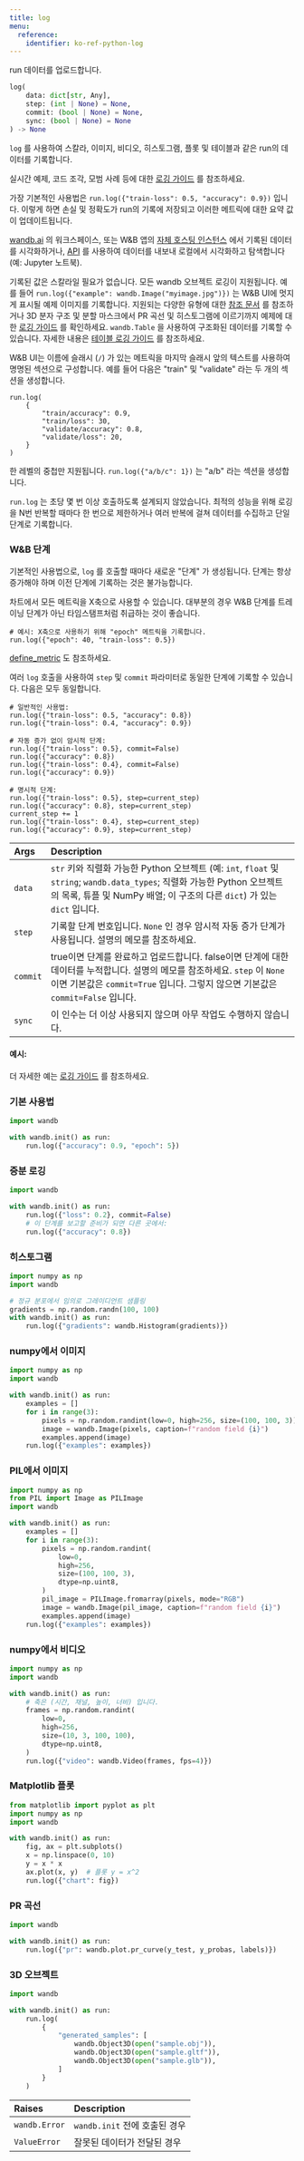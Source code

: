 ```yaml
---
title: log
menu:
  reference:
    identifier: ko-ref-python-log
---
```


<Card title="View the source code" href="https://www.github.com/wandb/wandb/tree/637bddf198525810add5804059001b1b319d6ad1/wandb/sdk/wandb_run.py#L1613-L1873" icon="github"/>

run 데이터를 업로드합니다.

```python
log(
    data: dict[str, Any],
    step: (int | None) = None,
    commit: (bool | None) = None,
    sync: (bool | None) = None
) -> None
```

`log` 를 사용하여 스칼라, 이미지, 비디오, 히스토그램, 플롯 및 테이블과 같은 run의 데이터를 기록합니다.

실시간 예제, 코드 조각, 모범 사례 등에 대한 [로깅 가이드](https://docs.wandb.ai/models/track/log) 를 참조하세요.

가장 기본적인 사용법은 `run.log({"train-loss": 0.5, "accuracy": 0.9})` 입니다. 이렇게 하면 손실 및 정확도가 run의 기록에 저장되고 이러한 메트릭에 대한 요약 값이 업데이트됩니다.

[wandb.ai](https://wandb.ai) 의 워크스페이스, 또는 W&B 앱의 [자체 호스팅 인스턴스](https://docs.wandb.ai/guides/hosting) 에서 기록된 데이터를 시각화하거나, [API](https://docs.wandb.ai/models/track/public-api-guide) 를 사용하여 데이터를 내보내 로컬에서 시각화하고 탐색합니다 (예: Jupyter 노트북).

기록된 값은 스칼라일 필요가 없습니다. 모든 wandb 오브젝트 로깅이 지원됩니다. 예를 들어 `run.log({"example": wandb.Image("myimage.jpg")})` 는 W&B UI에 멋지게 표시될 예제 이미지를 기록합니다. 지원되는 다양한 유형에 대한 [참조 문서](https://docs.wandb.ai/models/ref/python/data-types/) 를 참조하거나 3D 분자 구조 및 분할 마스크에서 PR 곡선 및 히스토그램에 이르기까지 예제에 대한 [로깅 가이드](https://docs.wandb.ai/models/track/log) 를 확인하세요. `wandb.Table` 을 사용하여 구조화된 데이터를 기록할 수 있습니다. 자세한 내용은 [테이블 로깅 가이드](https://docs.wandb.ai/models/tables/tables-walkthrough) 를 참조하세요.

W&B UI는 이름에 슬래시 (`/`) 가 있는 메트릭을 마지막 슬래시 앞의 텍스트를 사용하여 명명된 섹션으로 구성합니다. 예를 들어 다음은 "train" 및 "validate" 라는 두 개의 섹션을 생성합니다.

```
run.log(
    {
        "train/accuracy": 0.9,
        "train/loss": 30,
        "validate/accuracy": 0.8,
        "validate/loss": 20,
    }
)
```

한 레벨의 중첩만 지원됩니다. `run.log({"a/b/c": 1})` 는 "a/b" 라는 섹션을 생성합니다.

`run.log` 는 초당 몇 번 이상 호출하도록 설계되지 않았습니다. 최적의 성능을 위해 로깅을 N번 반복할 때마다 한 번으로 제한하거나 여러 반복에 걸쳐 데이터를 수집하고 단일 단계로 기록합니다.

### W&B 단계

기본적인 사용법으로, `log` 를 호출할 때마다 새로운 "단계" 가 생성됩니다. 단계는 항상 증가해야 하며 이전 단계에 기록하는 것은 불가능합니다.

차트에서 모든 메트릭을 X축으로 사용할 수 있습니다. 대부분의 경우 W&B 단계를 트레이닝 단계가 아닌 타임스탬프처럼 취급하는 것이 좋습니다.

```
# 예시: X축으로 사용하기 위해 "epoch" 메트릭을 기록합니다.
run.log({"epoch": 40, "train-loss": 0.5})
```

[define_metric](https://docs.wandb.ai/models/ref/python/experiments/run/#method-rundefine_metric) 도 참조하세요.

여러 `log` 호출을 사용하여 `step` 및 `commit` 파라미터로 동일한 단계에 기록할 수 있습니다. 다음은 모두 동일합니다.

```
# 일반적인 사용법:
run.log({"train-loss": 0.5, "accuracy": 0.8})
run.log({"train-loss": 0.4, "accuracy": 0.9})

# 자동 증가 없이 암시적 단계:
run.log({"train-loss": 0.5}, commit=False)
run.log({"accuracy": 0.8})
run.log({"train-loss": 0.4}, commit=False)
run.log({"accuracy": 0.9})

# 명시적 단계:
run.log({"train-loss": 0.5}, step=current_step)
run.log({"accuracy": 0.8}, step=current_step)
current_step += 1
run.log({"train-loss": 0.4}, step=current_step)
run.log({"accuracy": 0.9}, step=current_step)
```

| Args | Description |
| :--- | :--- |
|  `data` |  `str` 키와 직렬화 가능한 Python 오브젝트 (예: `int`, `float` 및 `string`; `wandb.data_types`; 직렬화 가능한 Python 오브젝트의 목록, 튜플 및 NumPy 배열; 이 구조의 다른 `dict`) 가 있는 `dict` 입니다. |
|  `step` |  기록할 단계 번호입니다. `None` 인 경우 암시적 자동 증가 단계가 사용됩니다. 설명의 메모를 참조하세요. |
|  `commit` |  true이면 단계를 완료하고 업로드합니다. false이면 단계에 대한 데이터를 누적합니다. 설명의 메모를 참조하세요. `step` 이 `None` 이면 기본값은 `commit=True` 입니다. 그렇지 않으면 기본값은 `commit=False` 입니다. |
|  `sync` |  이 인수는 더 이상 사용되지 않으며 아무 작업도 수행하지 않습니다. |

#### 예시:

더 자세한 예는 [로깅 가이드](https://docs.wandb.ai/models/track/log) 를 참조하세요.

### 기본 사용법

```python
import wandb

with wandb.init() as run:
    run.log({"accuracy": 0.9, "epoch": 5})
```

### 증분 로깅

```python
import wandb

with wandb.init() as run:
    run.log({"loss": 0.2}, commit=False)
    # 이 단계를 보고할 준비가 되면 다른 곳에서:
    run.log({"accuracy": 0.8})
```

### 히스토그램

```python
import numpy as np
import wandb

# 정규 분포에서 임의로 그레이디언트 샘플링
gradients = np.random.randn(100, 100)
with wandb.init() as run:
    run.log({"gradients": wandb.Histogram(gradients)})
```

### numpy에서 이미지

```python
import numpy as np
import wandb

with wandb.init() as run:
    examples = []
    for i in range(3):
        pixels = np.random.randint(low=0, high=256, size=(100, 100, 3))
        image = wandb.Image(pixels, caption=f"random field {i}")
        examples.append(image)
    run.log({"examples": examples})
```

### PIL에서 이미지

```python
import numpy as np
from PIL import Image as PILImage
import wandb

with wandb.init() as run:
    examples = []
    for i in range(3):
        pixels = np.random.randint(
            low=0,
            high=256,
            size=(100, 100, 3),
            dtype=np.uint8,
        )
        pil_image = PILImage.fromarray(pixels, mode="RGB")
        image = wandb.Image(pil_image, caption=f"random field {i}")
        examples.append(image)
    run.log({"examples": examples})
```

### numpy에서 비디오

```python
import numpy as np
import wandb

with wandb.init() as run:
    # 축은 (시간, 채널, 높이, 너비) 입니다.
    frames = np.random.randint(
        low=0,
        high=256,
        size=(10, 3, 100, 100),
        dtype=np.uint8,
    )
    run.log({"video": wandb.Video(frames, fps=4)})
```

### Matplotlib 플롯

```python
from matplotlib import pyplot as plt
import numpy as np
import wandb

with wandb.init() as run:
    fig, ax = plt.subplots()
    x = np.linspace(0, 10)
    y = x * x
    ax.plot(x, y)  # 플롯 y = x^2
    run.log({"chart": fig})
```

### PR 곡선

```python
import wandb

with wandb.init() as run:
    run.log({"pr": wandb.plot.pr_curve(y_test, y_probas, labels)})
```

### 3D 오브젝트

```python
import wandb

with wandb.init() as run:
    run.log(
        {
            "generated_samples": [
                wandb.Object3D(open("sample.obj")),
                wandb.Object3D(open("sample.gltf")),
                wandb.Object3D(open("sample.glb")),
            ]
        }
    )
```

| Raises | Description |
| :--- | :--- |
|  `wandb.Error` |  `wandb.init` 전에 호출된 경우 |
|  `ValueError` |  잘못된 데이터가 전달된 경우 |
```
